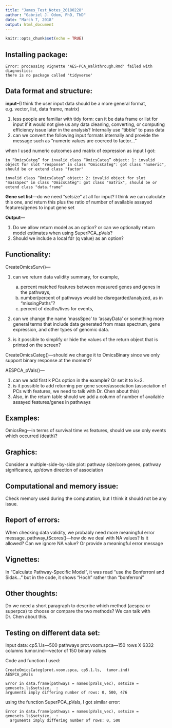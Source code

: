 ```yaml
---
title: "James_Test_Notes_20180228"
author: "Gabriel J. Odom, PhD, ThD"
date: "March 7, 2018"
output: html_document
---
```


```r
knitr::opts_chunk$set(echo = TRUE)
```

## Installing package: 

```
Error: processing vignette 'AES-PCA_Walkthrough.Rmd' failed with diagnostics:
there is no package called 'tidyverse'
```


## Data format and structure:

**input**--(I think the user input data should be a more general format, e.g. vector, list, data frame, matrix)

1.	less people are familiar with tidy form: can it be data frame or list for input if it would not give us any data cleaning, converting, or computing efficiency issue later in the analysis? Internally use “tibble” to pass data
2.	can we convert the following input formats internally and provide the message such as “numeric values are coerced to factor...”

when I used numeric outcomes and matrix of expression as input I got: 

```
in “OmicsCateg” for invalid class “OmicsCateg” object: 1: invalid object for slot "response" in class "OmicsCateg": got class "numeric", should be or extend class "factor"

invalid class “OmicsCateg” object: 2: invalid object for slot "massSpec" in class "OmicsCateg": got class "matrix", should be or extend class "data.frame"
```

**Gene set list**—do we need “setsize” at all for input? I think we can calculate this one, and return this plus the ratio of number of available assayed features/genes to input gene set

**Output**—

1. Do we allow return model as an option? or can we optionally return model estimates when using SuperPCA_pVals?
2. Should we include a local fdr (q value) as an option?


## Functionality:

CreateOmicsSurv()—

1. can we return data validity summary, for example,

    a. percent matched features between measured genes and genes in the pathways, 
    b. number/percent of pathways would be disregarded/analyzed, as in “missingPaths”?
    c. percent of deaths/lives for events, 
    
2. can we change the name ‘massSpec’ to ‘assayData’ or something more general terms that include data generated from mass spectrum, gene expression, and other types of genomic data.
3. is it possible to simplify or hide the values of the return object that is printed on the screen?

CreateOmicsCateg()—should we change it to OmicsBinary since we only support binary response at the moment?

AESPCA_pVals()—

1. can we add first k PCs option in the example? Or set it to k=2.
2. is it possible to add returning per gene score/association (association of PCs with features, we need to talk with Dr. Chen about this)
3. Also, in the return table should we add a column of number of available assayed features/genes in pathways

## Examples:
OmicsReg—in terms of survival time vs features, should we use only events which occurred (death)?

## Graphics:
Consider a multiple-side-by-side plot: pathway size/core genes, pathway significance, up/down direction of association

## Computational and memory issue:
Check memory used during the computation, but I think it should not be any issue. 

## Report of errors:
When checking data validity, we probably need more meaningful error message.
pathway_tScores()—how do we deal with NA values? Is it allowed? Can we ignore NA value? Or provide a meaningful error message

## Vignettes:
In “Calculate Pathway-Specific Model”, it was read “use the Bonferroni and Sidak...” but in the code, it shows “Hoch” rather than “bonferroni”


## Other thoughts:
Do we need a short paragraph to describe which method (aespca or superpca) to choose or compare the two methods? We can talk with Dr. Chen about this.

## Testing on different data set:
Input data:
cp5.1.ls—500 pathways
prot.voom.spca—150 rows X 6332 columns
tumor.ind—vector of 150 binary values

Code and function I used:
```
CreateOmicsCateg(prot.voom.spca, cp5.1.ls,  tumor.ind)
AESPCA_pVals

Error in data.frame(pathways = names(pVals_vec), setsize = genesets_ls$setsize,  : 
arguments imply differing number of rows: 0, 500, 476
```

using the function SuperPCA_pVals, I got similar error:
```
Error in data.frame(pathways = names(pVals_vec), setsize = genesets_ls$setsize,  : 
  arguments imply differing number of rows: 0, 500
```

